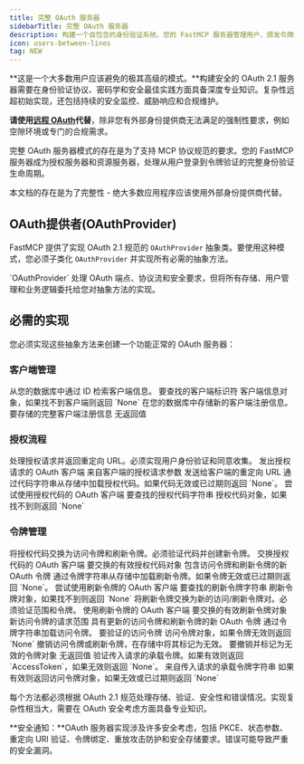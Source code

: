 ```yaml
---
title: 完整 OAuth 服务器
sidebarTitle: 完整 OAuth 服务器
description: 构建一个自包含的身份验证系统，您的 FastMCP 服务器管理用户、颁发令牌并验证它们。
icon: users-between-lines
tag: NEW
---
```



<VersionBadge version="2.11.0" />

<Warning>
**这是一个大多数用户应该避免的极其高级的模式。**构建安全的 OAuth 2.1 服务器需要在身份验证协议、密码学和安全最佳实践方面具备深度专业知识。复杂性远超初始实现，还包括持续的安全监控、威胁响应和合规维护。

**请使用[远程 OAuth](/zh/servers/auth/remote-oauth)代替**，除非您有外部身份提供商无法满足的强制性要求，例如空隙环境或专门的合规需求。
</Warning>

完整 OAuth 服务器模式的存在是为了支持 MCP 协议规范的要求。您的 FastMCP 服务器成为授权服务器和资源服务器，处理从用户登录到令牌验证的完整身份验证生命周期。

本文档的存在是为了完整性 - 绝大多数应用程序应该使用外部身份提供商代替。

## OAuth提供者(OAuthProvider)

FastMCP 提供了实现 OAuth 2.1 规范的 `OAuthProvider` 抽象类。要使用这种模式，您必须子类化 `OAuthProvider` 并实现所有必需的抽象方法。

<Note>
`OAuthProvider` 处理 OAuth 端点、协议流和安全要求，但将所有存储、用户管理和业务逻辑委托给您对抽象方法的实现。
</Note>

## 必需的实现

您必须实现这些抽象方法来创建一个功能正常的 OAuth 服务器：

### 客户端管理

<Card icon="code" title="客户端管理方法">
<ParamField body="get_client" type="异步方法">
  从您的数据库中通过 ID 检索客户端信息。
  
  <Expandable title="参数">
    <ParamField body="client_id" type="str">
      要查找的客户端标识符
    </ParamField>
  </Expandable>
  
  <Expandable title="返回值">
    <ParamField body="OAuthClientInformationFull | None" type="返回类型">
      客户端信息对象，如果找不到客户端则返回 `None`
    </ParamField>
  </Expandable>
</ParamField>

<ParamField body="register_client" type="异步方法">
  在您的数据库中存储新的客户端注册信息。
  
  <Expandable title="参数">
    <ParamField body="client_info" type="OAuthClientInformationFull">
      要存储的完整客户端注册信息
    </ParamField>
  </Expandable>
  
  <Expandable title="返回值">
    <ParamField body="None" type="返回类型">
      无返回值
    </ParamField>
  </Expandable>
</ParamField>
</Card>

### 授权流程

<Card icon="code" title="授权流程方法">
<ParamField body="authorize" type="异步方法">
  处理授权请求并返回重定向 URL。必须实现用户身份验证和同意收集。
  
  <Expandable title="参数">
    <ParamField body="client" type="OAuthClientInformationFull">
      发出授权请求的 OAuth 客户端
    </ParamField>
    <ParamField body="params" type="AuthorizationParams">
      来自客户端的授权请求参数
    </ParamField>
  </Expandable>
  
  <Expandable title="返回值">
    <ParamField body="str" type="返回类型">
      发送给客户端的重定向 URL
    </ParamField>
  </Expandable>
</ParamField>

<ParamField body="load_authorization_code" type="异步方法">
  通过代码字符串从存储中加载授权代码。如果代码无效或已过期则返回 `None`。
  
  <Expandable title="参数">
    <ParamField body="client" type="OAuthClientInformationFull">
      尝试使用授权代码的 OAuth 客户端
    </ParamField>
    <ParamField body="authorization_code" type="str">
      要查找的授权代码字符串
    </ParamField>
  </Expandable>
  
  <Expandable title="返回值">
    <ParamField body="AuthorizationCode | None" type="返回类型">
      授权代码对象，如果找不到则返回 `None`
    </ParamField>
  </Expandable>
</ParamField>
</Card>

### 令牌管理

<Card icon="code" title="令牌管理方法">
<ParamField body="exchange_authorization_code" type="异步方法">
  将授权代码交换为访问令牌和刷新令牌。必须验证代码并创建新令牌。
  
  <Expandable title="参数">
    <ParamField body="client" type="OAuthClientInformationFull">
      交换授权代码的 OAuth 客户端
    </ParamField>
    <ParamField body="authorization_code" type="AuthorizationCode">
      要交换的有效授权代码对象
    </ParamField>
  </Expandable>
  
  <Expandable title="返回值">
    <ParamField body="OAuthToken" type="返回类型">
      包含访问令牌和刷新令牌的新 OAuth 令牌
    </ParamField>
  </Expandable>
</ParamField>

<ParamField body="load_refresh_token" type="异步方法">
  通过令牌字符串从存储中加载刷新令牌。如果令牌无效或已过期则返回 `None`。
  
  <Expandable title="参数">
    <ParamField body="client" type="OAuthClientInformationFull">
      尝试使用刷新令牌的 OAuth 客户端
    </ParamField>
    <ParamField body="refresh_token" type="str">
      要查找的刷新令牌字符串
    </ParamField>
  </Expandable>
  
  <Expandable title="返回值">
    <ParamField body="RefreshToken | None" type="返回类型">
      刷新令牌对象，如果找不到则返回 `None`
    </ParamField>
  </Expandable>
</ParamField>

<ParamField body="exchange_refresh_token" type="异步方法">
  将刷新令牌交换为新的访问/刷新令牌对。必须验证范围和令牌。
  
  <Expandable title="参数">
    <ParamField body="client" type="OAuthClientInformationFull">
      使用刷新令牌的 OAuth 客户端
    </ParamField>
    <ParamField body="refresh_token" type="RefreshToken">
      要交换的有效刷新令牌对象
    </ParamField>
    <ParamField body="scopes" type="list[str]">
      新访问令牌的请求范围
    </ParamField>
  </Expandable>
  
  <Expandable title="返回值">
    <ParamField body="OAuthToken" type="返回类型">
      具有更新的访问令牌和刷新令牌的新 OAuth 令牌
    </ParamField>
  </Expandable>
</ParamField>

<ParamField body="load_access_token" type="异步方法">
  通过令牌字符串加载访问令牌。
  
  <Expandable title="参数">
    <ParamField body="token" type="str">
      要验证的访问令牌
    </ParamField>
  </Expandable>
  
  <Expandable title="返回值">
    <ParamField body="AccessToken | None" type="返回类型">
      访问令牌对象，如果令牌无效则返回 `None`
    </ParamField>
  </Expandable>
</ParamField>

<ParamField body="revoke_token" type="异步方法">
  撤销访问令牌或刷新令牌，在存储中将其标记为无效。
  
  <Expandable title="参数">
    <ParamField body="token" type="AccessToken | RefreshToken">
      要撤销并标记为无效的令牌对象
    </ParamField>
  </Expandable>
  
  <Expandable title="返回值">
    <ParamField body="None" type="返回类型">
      无返回值
    </ParamField>
  </Expandable>
</ParamField>

<ParamField body="verify_token" type="异步方法">
  验证传入请求的承载令牌。如果有效则返回 `AccessToken`，如果无效则返回 `None`。
  
  <Expandable title="参数">
    <ParamField body="token" type="str">
      来自传入请求的承载令牌字符串
    </ParamField>
  </Expandable>
  
  <Expandable title="返回值">
    <ParamField body="AccessToken | None" type="返回类型">
      如果有效则返回访问令牌对象，如果无效或已过期则返回 `None`
    </ParamField>
  </Expandable>
</ParamField>
</Card>

每个方法都必须根据 OAuth 2.1 规范处理存储、验证、安全性和错误情况。实现复杂性相当大，需要在 OAuth 安全考虑方面具备专业知识。

<Warning>
**安全通知：**OAuth 服务器实现涉及许多安全考虑，包括 PKCE、状态参数、重定向 URI 验证、令牌绑定、重放攻击防护和安全存储要求。错误可能导致严重的安全漏洞。
</Warning>